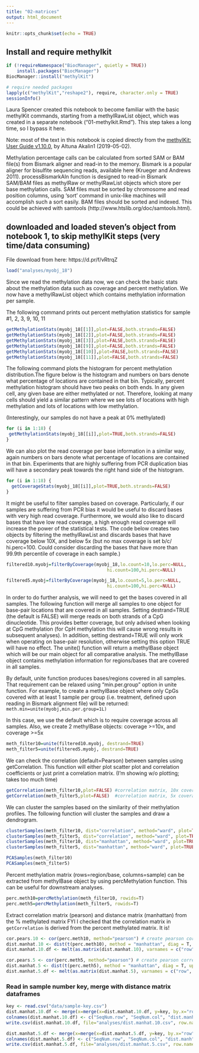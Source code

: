 ```yaml
---
title: "02-matrices"
output: html_document
---
```


```r
knitr::opts_chunk$set(echo = TRUE)
```

## Install and require methylkit 
```r
if (!requireNamespace("BiocManager", quietly = TRUE))
    install.packages("BiocManager")
BiocManager::install("methylKit")

# require needed packages 
lapply(c("methylKit","reshape2"), require, character.only = TRUE)
sessionInfo()
```

Laura Spencer created this notebook to become familiar with the basic methylKit commands, starting from a methylRawList object, which was created in a separate notebook ("01-methylkit.Rmd"). This step takes a long time, so I bypass it here. 

Note: most of the text in this notebook is copied directly from the [methylKit: User Guide v1.10.0
](https://bioconductor.org/packages/release/bioc/vignettes/methylKit/inst/doc/methylKit.html), by Altuna Akalin1 (2019-05-02).

Methylation percentage calls can be calculated from sorted SAM or BAM file(s) from Bismark aligner and read-in to the memory. Bismark is a popular aligner for bisulfite sequencing reads, available here (Krueger and Andrews 2011).  processBismarkAln function is designed to read-in Bismark SAM/BAM files as methylRaw or methylRawList objects which store per base methylation calls. SAM files must be sorted by chromosome and read position columns, using ‘sort’ command in unix-like machines will accomplish such a sort easily. BAM files should be sorted and indexed. This could be achieved with samtools (http://www.htslib.org/doc/samtools.html).

## downloaded and loaded steven's object from notebook 1, to skip methylKit steps (very time/data consuming)

File download from here: https://d.pr/f/vRtrqZ

```r
load("analyses/myobj_18")
```

Since we read the methylation data now, we can check the basic stats about the methylation data such as coverage and percent methylation. We now have a methylRawList object which contains methylation information per sample. 

The following command prints out percent methylation statistics for sample #1, 2, 3, 9, 10, 11

```r
getMethylationStats(myobj_18[[1]],plot=FALSE,both.strands=FALSE)
getMethylationStats(myobj_18[[2]],plot=FALSE,both.strands=FALSE)
getMethylationStats(myobj_18[[3]],plot=FALSE,both.strands=FALSE)
getMethylationStats(myobj_18[[9]],plot=FALSE,both.strands=FALSE)
getMethylationStats(myobj_18[[10]],plot=FALSE,both.strands=FALSE)
getMethylationStats(myobj_18[[11]],plot=FALSE,both.strands=FALSE)
```

The following command plots the histogram for percent methylation distribution.The figure below is the histogram and numbers on bars denote what percentage of locations are contained in that bin. Typically, percent methylation histogram should have two peaks on both ends. In any given cell, any given base are either methylated or not. Therefore, looking at many cells should yield a similar pattern where we see lots of locations with high methylation and lots of locations with low methylation.

(Interestingly, our samples do not have a peak at 0% methylated)

```r
for (i in 1:18) {
 getMethylationStats(myobj_18[[i]],plot=TRUE,both.strands=FALSE) 
}
```

We can also plot the read coverage per base information in a similar way, again numbers on bars denote what percentage of locations are contained in that bin. Experiments that are highly suffering from PCR duplication bias will have a secondary peak towards the right hand side of the histogram.

```r
for (i in 1:18) {
  getCoverageStats(myobj_18[[i]],plot=TRUE,both.strands=FALSE)
}
```

It might be useful to filter samples based on coverage. Particularly, if our samples are suffering from PCR bias it would be useful to discard bases with very high read coverage. Furthermore, we would also like to discard bases that have low read coverage, a high enough read coverage will increase the power of the statistical tests. The code below creates two objects by filtering the methylRawList and discards bases that have coverage below 10X, and below 5x (but no max coverage is set b/c/ hi.perc=100. Could consider discarding the bases that have more than 99.9th percentile of coverage in each sample.)

```r
filtered10.myobj=filterByCoverage(myobj_18,lo.count=10,lo.perc=NULL,
                                      hi.count=100,hi.perc=NULL)

filtered5.myobj=filterByCoverage(myobj_18,lo.count=5,lo.perc=NULL,
                                      hi.count=100,hi.perc=NULL)
```

In order to do further analysis, we will need to get the bases covered in all samples. The following function will merge all samples to one object for base-pair locations that are covered in all samples. Setting destrand=TRUE (the default is FALSE) will merge reads on both strands of a CpG dinucleotide. This provides better coverage, but only advised when looking at CpG methylation (for CpH methylation this will cause wrong results in subsequent analyses). In addition, setting destrand=TRUE will only work when operating on base-pair resolution, otherwise setting this option TRUE will have no effect. The unite() function will return a methylBase object which will be our main object for all comparative analysis. The methylBase object contains methylation information for regions/bases that are covered in all samples.

By default, unite function produces bases/regions covered in all samples. That requirement can be relaxed using “min.per.group” option in unite function. For example, to create a methylBase object where only CpGs covered with at least 1 sample per group (i.e. treatment, defined upon reading in Bismark alignment file) will be returned: `meth.min=unite(myobj,min.per.group=1L)`

In this case, we use the default which is to require coverage across all samples. 
Also, we create 2 methylBase objects: coverage >=10x, and coverage >=5x 

```r
meth_filter10=unite(filtered10.myobj, destrand=TRUE)
meth_filter5=unite(filtered5.myobj, destrand=TRUE)
```

We can check the correlation (default=Pearson) between samples using getCorrelation. This function will either plot scatter plot and correlation coefficients or just print a correlation matrix. (I'm showing w/o plotting; takes too much time)

```r
getCorrelation(meth_filter10,plot=FALSE) #correlation matrix, 10x coverage
getCorrelation(meth_filter5,plot=FALSE)  #correlation matrix, 5x coverage
```

We can cluster the samples based on the similarity of their methylation profiles. The following function will cluster the samples and draw a dendrogram.

```r
clusterSamples(meth_filter10, dist="correlation", method="ward", plot=TRUE) #cluster analysis 10x, correlation matrix
clusterSamples(meth_filter5, dist="correlation", method="ward", plot=TRUE) #cluster analysis 5x, correlation matrix
clusterSamples(meth_filter10, dist="manhattan", method="ward", plot=TRUE)  #cluster analysis 10x, manhattan distance matrix
clusterSamples(meth_filter5, dist="manhattan", method="ward", plot=TRUE)  #cluster analysis 5x, manhattan distance matrix
```

```r
PCASamples(meth_filter10)
PCASamples(meth_filter5)
```

Percent methylation matrix (rows=region/base, columns=sample) can be extracted from methylBase object by using percMethylation function. This can be useful for downstream analyses. 

```r
perc.meth10=percMethylation(meth_filter10, rowids=T)
perc.meth5=percMethylation(meth_filter5, rowids=T)
```

Extract correlation matrix (pearson) and distance matrix (manhattan) from the % methylated matrix
FYI I checked that the correlation matrix in `getCorrelation` is derived from the percent methylated matrix. It is! 

```r
cor.pears.10 <- cor(perc.meth10, method="pearson") # create pearson correlation matrix. 
dist.manhat.10 <- dist(t(perc.meth10), method = "manhattan", diag = T, upper = F)
dist.manhat.10.df <- melt(as.matrix(dist.manhat.10), varnames = c("row", "col"))

cor.pears.5 <- cor(perc.meth5, method="pearson") # create pearson correlation matrix. 
dist.manhat.5 <- dist(t(perc.meth5), method = "manhattan", diag = T, upper = F) #must transform % matrix (samples are rows) for the dist() function
dist.manhat.5.df <- melt(as.matrix(dist.manhat.5), varnames = c("row", "col"))
```

### Read in sample number key, merge with distance matrix dataframes

```r
key <- read.csv("data/sample-key.csv")
dist.manhat.10.df <- merge(x=merge(x=dist.manhat.10.df, y=key, by.x="row", by.y="MBD.FILENAME"), y=key, by.x="col", by.y="MBD.FILENAME")
colnames(dist.manhat.10.df) <- c("SeqNum.row", "SeqNum.col", "dist.manh", "SampNum.row", "SampNum.col")
write.csv(dist.manhat.10.df, file="analyses/dist.manhat.10.csv", row.names=FALSE) 

dist.manhat.5.df <- merge(x=merge(x=dist.manhat.5.df, y=key, by.x="row", by.y="MBD.FILENAME"), y=key, by.x="col", by.y="MBD.FILENAME")
colnames(dist.manhat.5.df) <- c("SeqNum.row", "SeqNum.col", "dist.manh", "SampNum.row", "SampNum.col")
write.csv(dist.manhat.5.df, file="analyses/dist.manhat.5.csv", row.names=FALSE)
```


```r

```

